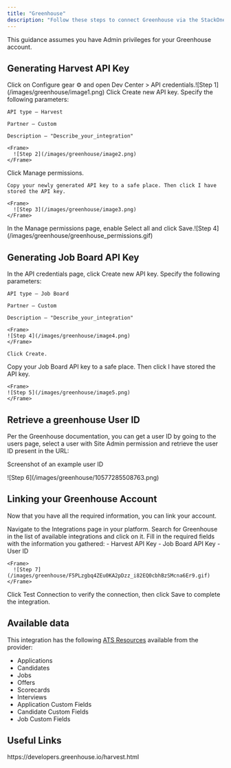 ```yaml
---
title: "Greenhouse"
description: "Follow these steps to connect Greenhouse via the StackOne Hub successfully."
---
```



<Warning>
  This guidance assumes you have Admin privileges for your Greenhouse account.
</Warning>


## Generating Harvest API Key

<Steps>
  <Step title="Open the Configuration Page">
    Click on Configure gear ⚙️ and open Dev Center > API credentials.
    ​
    <Frame>
      ![Step 1](/images/greenhouse/image1.png)   
    </Frame>
  </Step>
  <Step title="Create a New API Key">
    Click Create new API key. Specify the following parameters:

    API type – Harvest

    Partner – Custom

    Description – "Describe_your_integration"
    ​
    <Frame>
      ![Step 2](/images/greenhouse/image2.png) 
    </Frame>
  </Step>
  <Step title="Generate and Save the API Key">
    Click Manage permissions.

    Copy your newly generated API key to a safe place. Then click I have stored the API key.

    <Frame>
      ![Step 3](/images/greenhouse/image3.png)
    </Frame>
  </Step>
  <Step title="Enabling Permissions">
    In the Manage permissions page, enable Select all and click Save.
    ​
    <Frame>
      ![Step 4](/images/greenhouse/greenhouse_permissions.gif)
    </Frame>
  </Step>
</Steps>

## Generating Job Board API Key
<Steps> 
  <Step title="Create Job Board API Key">
    In the API credentials page, click Create new API key. Specify the following parameters:

    API type – Job Board

    Partner – Custom

    Description – "Describe_your_integration"

    <Frame>
    ![Step 4](/images/greenhouse/image4.png)
    </Frame>

    Click Create.
  </Step>
  <Step title="Save the API Key">
    Copy your Job Board API key to a safe place. Then click I have stored the API key.
  
    <Frame>
    ![Step 5](/images/greenhouse/image5.png)
    </Frame>
  </Step>
</Steps>




## Retrieve a greenhouse User ID
Per the Greenhouse documentation, you can get a user ID by going to the users page, select a user with Site Admin permission and retrieve the user ID present in the URL:

Screenshot of an example user ID

<Frame>
![Step 6](/images/greenhouse/10577285508763.png)
</Frame>

## Linking your Greenhouse Account

Now that you have all the required information, you can link your account.

<Steps>
  <Step title="Access Integrations">
    Navigate to the Integrations page in your platform.
  </Step>

  <Step title="Find Greenhouse">
    Search for Greenhouse in the list of available integrations and click on it.
  </Step>

  <Step title="Enter Connection Details">
    Fill in the required fields with the information you gathered:
    - Harvest API Key
    - Job Board API Key
    - User ID
    
    <Frame>
      ![Step 7](/images/greenhouse/F5PLzgbq4ZEu0KA2pDzz_i82EQ0cbhBzSMcna6Er9.gif)
    </Frame>
  </Step>

  <Step title="Test and Save">
    Click Test Connection to verify the connection, then click Save to complete the integration.
  </Step>
</Steps>

<IntegrationFooter />

## Available data

This integration has the following [ATS Resources](https://docs.stackone.com/reference/getting-started-with-your-api) available from the provider:
<ul>
  <li>Applications</li>
  <li>Candidates</li>
  <li>Jobs</li>
  <li>Offers</li>
  <li>Scorecards</li>
  <li>Interviews</li>
  <li>Application Custom Fields</li>
  <li>Candidate Custom Fields</li>
  <li>Job Custom Fields</li>
</ul>

## Useful Links
<Card title="API Reference" icon="link" href="https://developers.greenhouse.io/harvest.html">
    https://developers.greenhouse.io/harvest.html
</Card>
